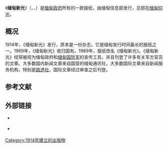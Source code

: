 {{Infobox newspaper
| 名称       = 缅甸新光
| 报头       = 
| 图像       = 
| 图像说明   = 
| 类型       = 日报
| 版式       = 大报
| 拥有者     = 缅甸政府
| 出版商     = 缅甸信息部
| 创办人     =
| 编辑       = 
| ﻿﻿﻿﻿社长       =
| 主编       = 
| 副主编     = 
| 作者群     = 
| 创刊日     = 1914年
| 停刊日     = 
| 政治立场   = 
| 语言       = 缅甸文、英文
| 售价       = 
| 总部       = 缅甸仰光
| 发行量     = 1万份以上<ref>{{cite book |language=en |author1=Banerjee, I. |author2=Logan, S. |title=Asian Communication Handbook 2008 |year=2008 |publisher= |location= |pages= |isbn=978-981-4136-10-5}}</ref>
| ISSN       = 
| 网站       = {{URL|http://www.myanmar.com/newspapers/the-new-light-of-myanmar.html}}
}}
《'''缅甸新光'''》（{{MYname|MY=မြန်မာ့အလင်း|MLCTS=mran ma. a. lang:}}、{{IPA-my|mjànma̰ álín|IPA}}、{{lang-en|''New Light of Myanmar''}}）是[[缅甸政治|缅甸政府]]所有的一款报纸，由缅甸信息部发行，总部在[[缅甸|缅甸]][[仰光|仰光]]。

==概况==
1914年，《缅甸新光》发行，原本是一份杂志。它是缅甸发行时间最长的报纸之一。1969年，《缅甸新光》收归国有。1989年，报纸改名《缅甸新光》。《缅甸新光》经常被视为缅甸政府和[[缅甸国防军|缅甸国防军]]的宣传工具，并且刊登了许多有关军方官员的文章。大多数国内新闻文章来自国营的缅甸通讯社，大多数国际文章来自新闻服务机构，特别是[[路透社|路透社]]，国际文章经过审查之后刊登。

==参考文献==
{{reflist}}

==外部链接==
*{{Official website|http://www.myanmar.com/newspapers/the-new-light-of-myanmar.html}} {{en icon}}
*{{Official website|http://myanmar.com/newspaper/myanmarahlin/index.html}} {{my icon}}
{{Authority control}}

{{DEFAULTSORT:Mian缅甸新光}}
[[Category:1914年建立的出版物|Category:1914年建立的出版物]]